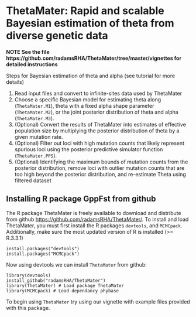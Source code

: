 # ThetaMater: Rapid and scalable Bayesian estimation of theta from diverse genetic data
**NOTE See the file https://github.com/radamsRHA/ThetaMater/tree/master/vignettes for detailed instructions**

Steps for Bayesian estimation of theta and alpha (see tutorial for more details)

1. Read input files and convert to infinite-sites data used by ThetaMater 
2. Choose a specific Bayesian model for estimating theta along (`ThetaMater.M1`), theta with a fixed alpha shape parameter (`ThetaMater.M2`), or the joint posterior distribution of theta and alpha (`ThetaMater.M3`).
3. (Optional) Convert the results of ThetaMater into estimates of effective population size by multiplying the posterior distribution of theta by a given mutation rate.
4. (Optional) Filter out loci with high mutation counts that likely represent spurious loci using the posterior predictive simulator function (`ThetaMater.PPS`).
5. (Optional) Identifying the maximum bounds of mutation counts from the posterior distribution, remove loci with outlier mutation counts that are too high beyond the posterior distribution, and re-estimate Theta using filtered dataset

## Installing R package GppFst from github

The R package ThetaMater is freely available to download and distribute from github <https://github.com/radamsRHA/ThetaMater/>. To install and load ThetaMater, you must first install the R packages `devtools`, and `MCMCpack`. Additionally, make sure the most updated version of R is installed (>= R.3.3.1)

```
install.packages("devtools")
install.packages("MCMCpack")
```
Now using devtools we can install `ThetaMater` from github:

```
library(devtools)
install_github("radamsRHA/ThetaMater")
library(ThetaMater) # Load package ThetaMater
library(MCMCpack) # Load dependancy phybase
```


To begin using `ThetaMater` try using our vignette with example files provided with this package. 



